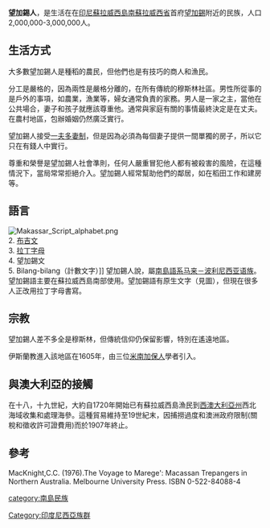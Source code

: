'''望加錫人'''，是生活在在[[印尼|印尼]][[蘇拉威西島|蘇拉威西島]][[南蘇拉威西省|南蘇拉威西省]]首府[[望加錫|望加錫]]附近的民族，人口2,000,000-3,000,000人。

==生活方式==
大多數望加錫人是種稻的農民，但他們也是有技巧的商人和漁民。

分工是嚴格的，因為兩性是嚴格分離的，在所有傳統的穆斯林社區。男性所從事的是戶外的事項，如農業，漁業等，婦女通常負責的家務。男人是一家之主，當他在公共場合，妻子和孩子就應該尊重他。通常與家庭有關的事情最終決定是在丈夫。在農村地區，包辦婚姻仍然廣泛實行。

望加錫人接受[[一夫多妻制|一夫多妻制]]，但是因為必須為每個妻子提供一間單獨的房子，所以它只在有錢人中實行。

尊重和榮譽是望加錫人社會準則，任何人嚴重冒犯他人都有被殺害的風險，在這種情況下，當局常常拒絕介入。望加錫人經常幫助他們的鄰居，如在稻田工作和建房等。

==語言==
[[File:Makassar_Script_alphabet.png|thumb]]<br />2. [[布吉文|布吉文]]<br />3. [[拉丁字母|拉丁字母]]<br />4. 望加錫文<br />5. Bilang-bilang（計數文字）]]
望加錫人說{{tsl|en|Makassarese language|望加錫語}}，屬[[南島語系|南島語系]][[马来－波利尼西亚语族|马来－波利尼西亚语族]]。望加錫語主要在蘇拉威西島南部使用。望加錫語有原生文字（見圖），但現在很多人正改用拉丁字母書寫。

==宗教==
望加錫人差不多全是穆斯林，但傳統信仰仍保留影響，特別在遙遠地區。

伊斯蘭教進入該地區在1605年，由三位[[米南加保人|米南加保人]]學者引入。

==與澳大利亞的接觸==
在十八，十九世紀，大約自1720年開始已有蘇拉威西島漁民到[[西澳大利亞州|西澳大利亞州]]西北海域收集和處理海參。這種貿易維持至19世紀末，因捕撈過度和澳洲政府限制(關稅和徵收許可證費用)而於1907年終止。

==參考==
MacKnight,C.C. (1976).The Voyage to Marege': Macassan Trepangers in Northern Australia. Melbourne University Press. ISBN 0-522-84088-4

[[category:南島民族|category:南島民族]]
[[Category:印度尼西亞族群|Category:印度尼西亞族群]]